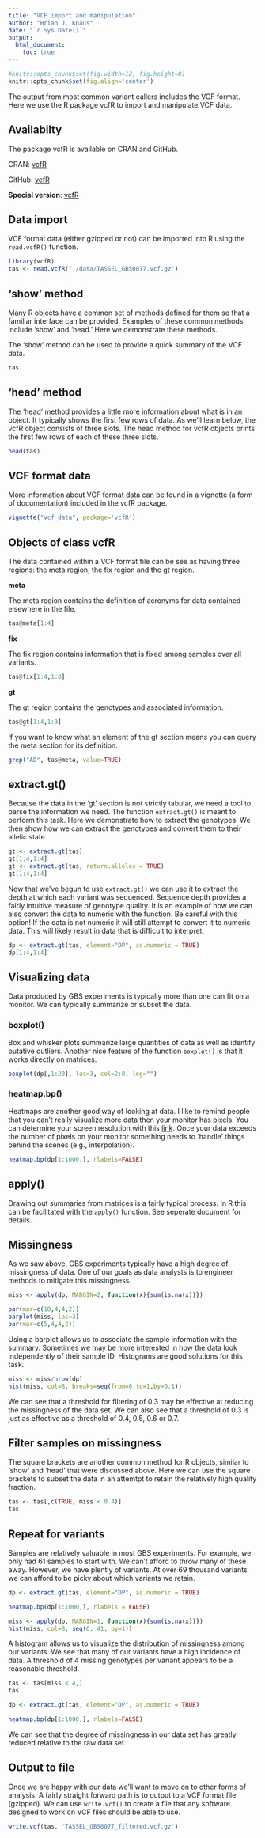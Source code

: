 ```yaml
---
title: "VCF import and manipulation"
author: "Brian J. Knaus"
date: "`r Sys.Date()`"
output: 
  html_document:
    toc: true
---
```



```r
#knitr::opts_chunk$set(fig.width=12, fig.height=8)
knitr::opts_chunk$set(fig.align='center')
```



The output from most common variant callers includes the VCF format.
Here we use the R package vcfR to import and manipulate VCF data.


## Availabilty

The package vcfR is available on CRAN and GitHub.

CRAN: [vcfR](http://cran.r-project.org/package=vcfR)

GitHub: [vcfR](https://github.com/knausb/vcfR)

**Special version**: [vcfR](https://github.com/knausb/vcfR_win-builder)


## Data import

VCF format data (either gzipped or not) can be imported into R using the `read.vcfR()` function.


```r
library(vcfR)
tas <- read.vcfR("./data/TASSEL_GBS0077.vcf.gz")
```


## 'show' method

Many R objects have a common set of methods defined for them so that a familiar interface can be provided.
Examples of these common methods include 'show' and 'head.'
Here we demonstrate these methods.


The 'show' method can be used to provide a quick summary of the VCF data.

```r
tas
```


## 'head' method

The 'head' method provides a little more information about what is in an object.
It typically shows the first few rows of data.
As we'll learn below, the vcfR object consists of three slots.
The head method for vcfR objects prints the first few rows of each of these three slots.


```r
head(tas)
```


## VCF format data


More information about VCF format data can be found in a vignette (a form of documentation) included in the vcfR package.


```r
vignette("vcf_data", package='vcfR')
```



## Objects of class vcfR

The data contained within a VCF format file can be see as having three regions: the meta region, the fix region and the gt region.



**meta**

The meta region contains the definition of acronyms for data contained elsewhere in the file.


```r
tas@meta[1:4]
```


**fix**

The fix region contains information that is fixed among samples over all variants.


```r
tas@fix[1:4,1:8]
```


**gt**

The gt region contains the genotypes and associated information.

```r
tas@gt[1:4,1:3]
```


If you want to know what an element of the gt section means you can query the meta section for its definition.


```r
grep("AD", tas@meta, value=TRUE)
```


## extract.gt()


Because the data in the 'gt' section is not strictly tabular, we need a tool to parse the information we need.
The function `extract.gt()` is meant to perform this task.
Here we demonstrate how to extract the genotypes.
We then show how we can extract the genotypes and convert them to their allelic state.


```r
gt <- extract.gt(tas)
gt[1:4,1:4]
gt <- extract.gt(tas, return.alleles = TRUE)
gt[1:4,1:4]
```


Now that we've begun to use `extract.gt()` we can use it to extract the depth at which each variant was sequenced.
Sequence depth provides a fairly intuitive measure of genotype quality.
It is an example of how we can also convert the data to numeric with the function.
Be careful with this option!
If the data is not numeric it will still attempt to convert it to numeric data.
This will likely result in data that is difficult to interpret.


```r
dp <- extract.gt(tas, element="DP", as.numeric = TRUE)
dp[1:4,1:4]
```


## Visualizing data


Data produced by GBS experiments is typically more than one can fit on a monitor.
We can typically summarize or subset the data.

### boxplot()


Box and whisker plots summarize large quantities of data as well as identify putative outliers.
Another nice feature of the function `boxplot()` is that it works directly on matrices.


```r
boxplot(dp[,1:20], las=3, col=2:8, log="")
```


### heatmap.bp()


Heatmaps are another good way of looking at data. I like to remind people that you can't really visualize more data then your monitor has pixels.
You can determine your screen resolution with this [link](http://www.screenresolution.org/).
Once your data exceeds the number of pixels on your monitor something needs to 'handle' things behind the scenes (e.g., interpolation).


```r
heatmap.bp(dp[1:1000,], rlabels=FALSE)
```


## apply()


Drawing out summaries from matrices is a fairly typical process.
In R this can be facilitated with the `apply()` function.
See seperate document for details.


## Missingness

As we saw above, GBS experiments typically have a high degree of missingness of data.
One of our goals as data analysts is to engineer methods to mitigate this missingness.


```r
miss <- apply(dp, MARGIN=2, function(x){sum(is.na(x))})

par(mar=c(10,4,4,2))
barplot(miss, las=3)
par(mar=c(5,4,4,2))
```


Using a barplot allows us to associate the sample information with the summary.
Sometimes we may be more interested in how the data look independently of their sample ID.
Histograms are good solutions for this task.


```r
miss <- miss/nrow(dp)
hist(miss, col=8, breaks=seq(from=0,to=1,by=0.1))
```

We can see that a threshold for filtering of 0.3 may be effective at reducing the missingness of the data set.
We can also see that a threshold of 0.3 is just as effective as a threshold of 0.4, 0.5, 0.6 or 0.7.



## Filter samples on missingness


The square brackets are another common method for R objects, similar to 'show' and 'head' that were discussed above.
Here we can use the square brackets to subset the data in an attemtpt to retain the relatively high quality fraction.


```r
tas <- tas[,c(TRUE, miss < 0.4)]
tas
```



## Repeat for variants

Samples are relatively valuable in most GBS experiments.
For example, we only had 61 samples to start with.
We can't afford to throw many of these away.
However, we have plently of variants.
At over 69 thousand variants we can afford to be picky about which variants we retain.


```r
dp <- extract.gt(tas, element="DP", as.numeric = TRUE)
```


```r
heatmap.bp(dp[1:1000,], rlabels = FALSE)
```


```r
miss <- apply(dp, MARGIN=1, function(x){sum(is.na(x))})
hist(miss, col=8, seq(0, 41, by=1))
```


A histogram allows us to visualize the distribution of missingness among our variants.
We see that many of our variants have a high incidence of data.
A threshold of 4 missing genotypes per variant appears to be a reasonable threshold.


```r
tas <- tas[miss < 4,]
tas
```


```r
dp <- extract.gt(tas, element="DP", as.numeric = TRUE)
```


```r
heatmap.bp(dp[1:1000,], rlabels=FALSE)
```

We can see that the degree of missingness in our data set has greatly reduced relative to the raw data set.


## Output to file


Once we are happy with our data we'll want to move on to other forms of analysis.
A fairly straight forward path is to output to a VCF format file (gzipped).
We can use `write.vcf()` to create a file that any software designed to work on VCF files should be able to use.


```r
write.vcf(tas, 'TASSEL_GBS0077_filtered.vcf.gz')
```


